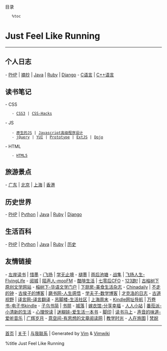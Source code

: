 <div class="pCategory sl-fixed sl-fixed-right sl-fixed-top">
	<div class="cateTitle">目录</div>
	%toc
</div>

= Just Feel Like Running =
----

== 个人日志 ==
- [[PHP|PHP]] | [[Python|摘抄]] | [[Java|Java]] | [[Ruby|Ruby]] | [[Django|Django]]
- [[C语言]] | [[C++语言]]

== 读书笔记 ==
- CSS 
	- [[CSS3|CSS3]] | [[CSS-Hacks|CSS-Hacks]]
- JS
	- [[originality_js|原生的JS]] | [[javascript_advance_programe|Javascript高级程序设计]]
	- [[jQuery|jQuery]] | [[YUI]] | [[Prototype]] | [[ExtJS]] | [[Dojo]]
- HTML
	- [[HTML5|HTML5]]

== 旅游景点 ==
- [[guangdong/index|广东]] | [[beijing/index|北京]] | [[shanghai/index|上海]] | [[xianggang/index|香港]]

== 历史世界 ==
- [[PHP|PHP]] | [[Python|Python]] | [[Java|Java]] | [[Ruby|Ruby]] | [[Django|Django]]

== 生活百科 ==
- [[PHP|PHP]] | [[Python|Python]] | [[Java|Java]] | [[Ruby|Ruby]] | [[Django|历史]]
 
== 友情链接 ==
- [[http://www.zreading.cn/|左岸读书]] | [[http://www.apple4.cn/|惜墨]]
- [[http://ifeiyang.cn/|i飞扬]] | [[http://www.gtdstudy.com/|学无止境]]
- [[http://www.mifengtd.cn/|褪墨]] | [[http://www.yuhou.com/|雨后池塘]]
- [[http://shandian.biz/|战隼]] | [[http://www.huangfei.net/|飞扬人生-FlyingLife]]
- [[http://www.yuecity.com/|阅城]] | [[http://www.moofm.com/|陌声人-mooFM]]
- [[http://cooffee.net/|酷啡生活]] | [[http://chenguixiang.com/|七零后CFO]]
- [[http://qite.me/|123跑!]] | [[http://www.enjoybar.com/|古榕树下原创文学网站]]
- [[http://www.rongshuxia.com/|榕树下-华语文学门户]] | [[http://blog.xiachufang.com/|下厨房-美食生活杂志]]
- [[http://www.chinadaily.com.cn/index.html|Chinadaily]] | [[http://eppshillong.info/|不走的钟]]
- [[http://www.houqun.net/|古侯子的博客]] | [[http://www.mybook520.com/|磨书网-人生感悟]]
- [[http://xuefuzi.com/|学夫子-数学博客]] | [[http://www.caicono.cn/|才克洛的日志]]
- [[http://www.gudaovision.com/|古道视野]] | [[http://www.yeeyan.org/|译言网-译言翻译]]
- [[http://www.diaojiaolou.com/|吊脚楼-生活社区]] | [[http://since1989.org/|上海周末]]
- [[http://s.kindleren.com/|Kindle网址导航]] | [[http://ikandou.com/book/|万卷书-电子书kindle]]
- [[http://book.zi5.me/|子乌书简]] | [[http://www.shupeng.com/|书朋]]
- [[http://cityfall.com/|城落]] | [[http://www.jiayi.org/|嫁衣馆-分享幸福]]
- [[http://zhan.renren.com/home?checked=true|人人小站]] | [[http://www.fqpai.com/|番茄派-小清新的生活]]
- [[http://qxinli.com/|心理悦读]] | [[http://www.mihuwa.com/|迷糊娃-爱生活一本书]]
- [[http://www.myjy.com/|脚印]] | [[http://www.dushumashang.com/|读书马上]]
- [[http://www.fm1877.com/|声音的味道-爱听音乐]] | [[http://www.ghsy.info/|广辉岁月]]
- [[http://yispace.net/|意空间-有思想的文章阅读网]] | [[http://myedutime.cn/|教学时光]]
- [[http://www.zreading.net/|人在旅图]] | [[http://fannylawren.com/|梵婗]]

----
<div class="footer">
[[index|首页]] | [[about/index|关于]] | [[contact/index|与我联系]] | Generated by [[http://www.vim.org|Vim]] & [[http://www.vim.org/scripts/script.php?script_id=2226|Vimwiki]]
</div>

%title Just Feel Like Running
